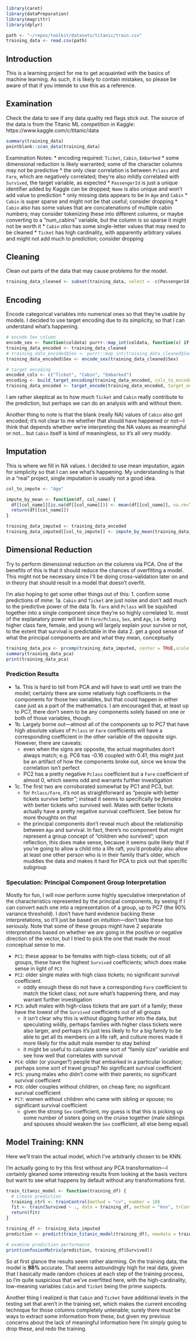 
```r

library(caret)
library(dataPreparation)
library(magrittr)
library(dplyr)

```

```r

path <- "~/repos/toolkit/datasets/titanic/train.csv"
training_data <- read.csv(path)

```

## Introduction

This is a learning project for me to get acquainted with the basics of machine learning. As such, it is likely to contain mistakes, so please be aware of that if you intende to use this as a reference.

## Examination

Check the data to see if any data quality red flags stick out. The source of the data is from the Titanic ML competition in Kaggle: https://www.kaggle.com/c/titanic/data

```r

summary(training_data)
pointblank::scan_data(training_data)

```

Examination Notes:
* encoding required: `Ticket`, `Cabin`, `Embarked`
* some dimensional reduction is likely warranted; some of the character columns may not be predictive
* the only clear correlation is between `Pclass` and `Fare`, which are negatively correlated; they're also mildly correlated with `Survived`, the target variable, as expected
* `PassengerId` is just a unique identifier added by Kaggle can be dropped; `Name` is also unique and won't add value to prediction
* only missing data appears to be in `Age` and `Cabin`
* `Cabin` is super sparse and might not be that useful; consider dropping
* `Cabin` also has some values that are concatenations of multiple cabin numbers; may consider tokenizing these into different columns, or maybe converting to a "num_cabins" variable, but the column is so sparse it might not be worth it
* `Cabin` _also_ has some single-letter values that may need to be cleaned
* `Ticket` has high cardinality, with apparently arbitrary values and might not add much to prediction; consider dropping

## Cleaning

Clean out parts of the data that may cause problems for the model.

```r

training_data_cleaned <- subset(training_data, select = -c(PassengerId, Name))

```

## Encoding

Encode categorical variables into numerical ones so that they're usable by models. I decided to use target encoding due to its simplicity, so that I can understand what's happening.

```r

# encode Sex column
encode_sex <- function(coldata) purrr::map_int(coldata, function(x) if(x == "male") 1L else 0L)
training_data_encoded <- training_data_cleaned
# training_data_encoded$Sex <- purrr::map_int(training_data_cleaned$Sex, function(x) if(x == "male") 1L else 0L)
training_data_encoded$Sex <- encode_sex(training_data_cleaned$Sex)

# target encoding
encoded_cols <- c("Ticket", "Cabin", "Embarked")
encoding <- build_target_encoding(training_data_encoded, cols_to_encode = encoded_cols, target_col = "Survived")
training_data_encoded <- target_encode(training_data_encoded, target_encoding = encoding) %>% select(!all_of(encoded_cols))

```

I am rather skeptical as to how much `Ticket` and `Cabin` really contribute to the prediction, but perhaps we can do an analysis with and without them.

Another thing to note is that the blank (really NA) values of `Cabin` also got encoded; it's not clear to me whether that should have happened or not—I think that depends whether we're interpreting the NA values as meaningful or not... but `Cabin` itself is kind of meaningless, so it's all very muddy.

## Imputation

This is where we fill in NA values. I decided to use mean imputation, again for simplicity so that I can see what's happening. My understanding is that in a "real" project, single imputation is usually not a good idea.

```r

col_to_impute <- "Age"

impute_by_mean <- function(df, col_name) {
  df[[col_name]][is.na(df[[col_name]])] <- mean(df[[col_name]], na.rm=TRUE)
  return(df[[col_name]])
}

training_data_imputed <- training_data_encoded
training_data_imputed[[col_to_impute]] <- impute_by_mean(training_data_encoded, col_to_impute)
```

## Dimensional Reduction

Try to perform dimensional reduction on the columns via PCA. One of the benefits of this is that it should reduce the chances of overfitting a model. This might not be necessary since I'll be doing cross-validation later on and in theory that should result in a model that doesn't overfit.

I'm also hoping to get some other things out of this:
1. confirm some predictions of mine:
   1a. `Cabin` and `Ticket` are just noise and don't add much to the predictive power of the data
   1b. `Fare` and `Pclass` will be squished together into a single component since they're so highly correlated
   1c. most of the explanatory power will be in `Fare/Pclass`, `Sex`, and `Age`, i.e. being higher class fare, female, and young will largely explain your survive or not, to the extent that survival is predictable in the data
2. get a good sense of what the principal components are and what they mean, conceptually

```r

training_data_pca <- prcomp(training_data_imputed, center = TRUE,scale. = TRUE)
summary(training_data_pca)
print(training_data_pca)

```

### Prediction Results
* 1a. This is hard to tell from PCA and will have to wait until we train the model; certainly there are some relatively high coefficients in the components for those two variables, but that could happen in either case just as a part of the mathematics. I am encouraged that, at least up to PC7, there don't seem to be any components solely based on one or both of those variables, though.
* 1b. Largely borne out—almost all of the components up to PC7 that have high absolute values of `Pclass` or `Fare` coefficients will have a corresponding coefficient in the other variable of the opposite sign. However, there are caveats:
    + even when the signs are opposite, the actual magnitudes don't always match; e.g. PC6 has -0.16 coupled with 0.41; this might just be an artifact of how the components broke out, since we know the correlation isn't perfect
    + PC2 has a pretty negative `Pclass` coefficient but a `Fare` coefficient of almost 0, which seems odd and warrants further investigation
* 1c. The first two are corroborated somewhat by PC1 and PC3, but:
    + for `Pclass/Fare`, it's not as straightforward as "people with better tickets survive better"; instead it seems to specifically be _females_ with better tickets who survived well. Males with better tickets actually have a pretty negative survival coefficient. See below for more thoughts on that
    + the principal components don't reveal much about the relationship between `Age` and survival. In fact, there's no component that might represent a group concept of "children who survived"; upon reflection, this does make sense, because it seems quite likely that if you're going to allow a child into a life raft, you'd probably also allow at least one other person who is in their family that's older, which muddies the data and makes it hard for PCA to pick out that specific subgroup

### Speculation: Principal Component Group Interpretation

Mostly for fun, I will now perform some highly speculative interpretation of the characteristics represented by the principal components, by seeing if I can convert each one into a representation of a group, up to PC7 (the 90% variance threshold). I don't have hard evidence backing these interpretations, so it'll just be based on intuition—don't take these too seriously. Note that some of these groups might have 2 separate interpretations based on whether we are going in the positive or negative direction of the vector, but I tried to pick the one that made the most conceptual sense to me.

* `PC1`: these appear to be females with high-class tickets; out of all groups, these have the highest `Survived` coefficients; which does make sense in light of `PC3`
* `PC2`: older single males with high class tickets; no significant survival coefficient.
    + oddly enough these do not have a corresponding `Fare` coefficient to match the ticket class; not sure what's happening there, and may warrant further investigation
* `PC3`: adult males with high-class tickets that are part of a family; these have the lowest of the `Survived` coefficients out of all groups
    + it isn't clear why this is without digging further into the data, but speculating wildly, perhaps families with higher class tickets were also larger, and perhaps it's just less likely to for a big family to be able to get all its members on a life raft, and culture mores made it more likely for the adult male member to stay behind
    + it might be useful to calculate some sort of "family size" variable and see how well that correlates with survival
* `PC4`: older (or younger?) people that embarked in a particular location; perhaps some sort of travel group? No significant survival coefficient
* `PC5`: young males who didn't come with their parents; no significant survival coefficient
* `PC6`: older couples without children, on cheap fare; no significant survival coefficient
* `PC7`: women without children who came with sibling or spouse; no significant survival coefficient
    + given the strong `Sex` coefficient, my guess is that this is picking up some number of sisters going on the cruise together (male siblings and spouses should weaken the `Sex` coefficient, all else being equal)

## Model Training: KNN

Here we'll train the actual model, which I've arbitrarily chosen to be KNN. 

I'm actually going to try this first without any PCA transformation—I certainly gleaned some interesting results from looking at the basis vectors but want to see what happens by default without any transformations first.

```r

train_titanic_model <- function(training_df) {
  # create prediction
  training_ctrl <- trainControl(method = "cv", number = 10)
  fit <- train(Survived ~ ., data = training_df, method = "knn", trControl=training_ctrl, preProcess = c("center", "scale"), tuneLength = 15)
  return(fit)
}

training_df <- training_data_imputed
prediction <- predict(train_titanic_model(training_df), newdata = training_df)

# examine prediction performance
print(confusionMatrix(prediction, training_df$Survived))

```

So at first glance the results seem rather alarming. On the training data, the model is **98%** accurate. That seems astoundingly high for real data, given that I basically made random choices at each step of the training process, so I'm quite suspicious that we've overfitted here, with the high-cardinality, low-meaning variables `Cabin` and `Ticket` being the prime suspects.

Another thing I realized is that `Cabin` and `Ticket` have additional levels in the testing set that aren't in the training set, which makes the current encoding technique for those columns completely untenable; surely there must be ways to extract some information from these, but given my previous concerns about the lack of meaningful information here I'm simply going to drop these, and redo the training.

